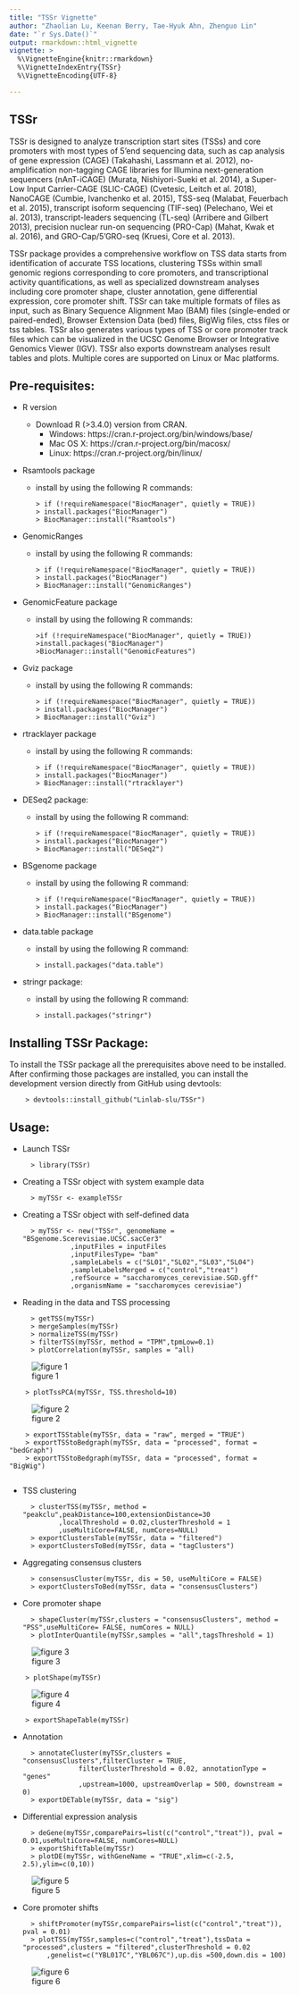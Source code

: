 ```yaml
---
title: "TSSr Vignette"
author: "Zhaolian Lu, Keenan Berry, Tae-Hyuk Ahn, Zhenguo Lin"
date: "`r Sys.Date()`"
output: rmarkdown::html_vignette
vignette: >
  %\VignetteEngine{knitr::rmarkdown}
  %\VignetteIndexEntry{TSSr}
  %\VignetteEncoding{UTF-8}

---
```


## TSSr

TSSr is designed to analyze transcription start sites (TSSs) and core promoters with most types of 5’end sequencing data, such as cap analysis of gene expression (CAGE) (Takahashi, Lassmann et al. 2012), no-amplification non-tagging CAGE libraries for Illumina next-generation sequencers (nAnT-iCAGE) (Murata, Nishiyori-Sueki et al. 2014), a Super-Low Input Carrier-CAGE (SLIC-CAGE) (Cvetesic, Leitch et al. 2018), NanoCAGE (Cumbie, Ivanchenko et al. 2015), TSS-seq (Malabat, Feuerbach et al. 2015), transcript isoform sequencing (TIF-seq) (Pelechano, Wei et al. 2013), transcript-leaders sequencing (TL-seq) (Arribere and Gilbert 2013), precision nuclear run-on sequencing (PRO-Cap) (Mahat, Kwak et al. 2016), and GRO-Cap/5’GRO-seq (Kruesi, Core et al. 2013).

TSSr package provides a comprehensive workflow on TSS data starts from identification of accurate TSS locations, clustering TSSs within small genomic regions corresponding to core promoters, and transcriptional activity quantifications, as well as specialized downstream analyses including core promoter shape, cluster annotation, gene differential expression, core promoter shift. TSSr can take multiple formats of files as input, such as Binary Sequence Alignment Mao (BAM) files (single-ended or paired-ended), Browser Extension Data (bed) files, BigWig files, ctss files or tss tables. TSSr also generates various types of TSS or core promoter track files which can be visualized in the UCSC Genome Browser or Integrative Genomics Viewer (IGV). TSSr also exports downstream analyses result tables and plots. Multiple cores are supported on Linux or Mac platforms.

## Pre-requisites:

* R version
  * Download R (>3.4.0) version from CRAN.
    * Windows: https://cran.r-project.org/bin/windows/base/
    * Mac OS X: https://cran.r-project.org/bin/macosx/
    * Linux: https://cran.r-project.org/bin/linux/

- Rsamtools package

  * install by using the following R commands:

        > if (!requireNamespace("BiocManager", quietly = TRUE))
        > install.packages("BiocManager")
        > BiocManager::install("Rsamtools")
  

- GenomicRanges

  * install by using the following R commands:

        > if (!requireNamespace("BiocManager", quietly = TRUE))
        > install.packages("BiocManager")
        > BiocManager::install("GenomicRanges")

- GenomicFeature package

  * install by using the following R commands:

        >if (!requireNamespace("BiocManager", quietly = TRUE))
        >install.packages("BiocManager")
        >BiocManager::install("GenomicFeatures")

- Gviz package

  * install by using the following R commands:

        > if (!requireNamespace("BiocManager", quietly = TRUE))
        > install.packages("BiocManager")
        > BiocManager::install("Gviz")  

- rtracklayer package

  * install by using the following R commands:

        > if (!requireNamespace("BiocManager", quietly = TRUE))
        > install.packages("BiocManager")
        > BiocManager::install("rtracklayer")

- DESeq2 package:

  * install by using the following R command:

        > if (!requireNamespace("BiocManager", quietly = TRUE))
        > install.packages("BiocManager")
        > BiocManager::install("DESeq2")

- BSgenome package

  * install by using the following R command:

        > if (!requireNamespace("BiocManager", quietly = TRUE))
        > install.packages("BiocManager")
        > BiocManager::install("BSgenome")

- data.table package

  * install by using the following R command:

        > install.packages("data.table")  

- stringr package:

  * install by using the following R command:

        > install.packages("stringr")

## Installing TSSr Package:

To install the TSSr package all the prerequisites above need to be installed.
After confirming those packages are installed, you can install the development version directly from GitHub using devtools:

        > devtools::install_github("Linlab-slu/TSSr")

## Usage:

* Launch TSSr

        > library(TSSr)
      
* Creating a TSSr object with system example data

        > myTSSr <- exampleTSSr

* Creating a TSSr object with self-defined data

        > myTSSr <- new("TSSr", genomeName = "BSgenome.Scerevisiae.UCSC.sacCer3"
	              ,inputFiles = inputFiles
	              ,inputFilesType= "bam"
	              ,sampleLabels = c("SL01","SL02","SL03","SL04")
	              ,sampleLabelsMerged = c("control","treat")
	              ,refSource = "saccharomyces_cerevisiae.SGD.gff"
	              ,organismName = "saccharomyces cerevisiae")

* Reading in the data and TSS processing

        > getTSS(myTSSr)
        > mergeSamples(myTSSr)
        > normalizeTSS(myTSSr)
        > filterTSS(myTSSr, method = "TPM",tpmLow=0.1)
        > plotCorrelation(myTSSr, samples = "all)
    
![figure 1](./figures/01_TSS_correlation_plot_of_all_samples.png)

        > plotTssPCA(myTSSr, TSS.threshold=10)
    
![figure 2](./figures/02_PCA_plot.png)

        > exportTSStable(myTSSr, data = "raw", merged = "TRUE")
        > exportTSStoBedgraph(myTSSr, data = "processed", format = "bedGraph")
        > exportTSStoBedgraph(myTSSr, data = "processed", format = "BigWig")
        
* TSS clustering

        > clusterTSS(myTSSr, method = "peakclu",peakDistance=100,extensionDistance=30
	           ,localThreshold = 0.02,clusterThreshold = 1
	           ,useMultiCore=FALSE, numCores=NULL)
		> exportClustersTable(myTSSr, data = "filtered")
		> exportClustersToBed(myTSSr, data = "tagClusters")

* Aggregating consensus clusters

        > consensusCluster(myTSSr, dis = 50, useMultiCore = FALSE)
		> exportClustersToBed(myTSSr, data = "consensusClusters")


* Core promoter shape

        > shapeCluster(myTSSr,clusters = "consensusClusters", method = "PSS",useMultiCore= FALSE, numCores = NULL)
        > plotInterQuantile(myTSSr,samples = "all",tagsThreshold = 1)
    
![figure 3](./figures/03_Interquantile_plot_of_ALL_samples.png)

        > plotShape(myTSSr)
    
![figure 4](./figures/04_Shape_plot_of_ALL_samples.png)

		> exportShapeTable(myTSSr)

* Annotation

        > annotateCluster(myTSSr,clusters = "consensusClusters",filterCluster = TRUE,
	                filterClusterThreshold = 0.02, annotationType = "genes"
	                ,upstream=1000, upstreamOverlap = 500, downstream = 0)
		> exportDETable(myTSSr, data = "sig")
                  
* Differential expression analysis

        > deGene(myTSSr,comparePairs=list(c("control","treat")), pval = 0.01,useMultiCore=FALSE, numCores=NULL)
        > exportShiftTable(myTSSr)
        > plotDE(myTSSr, withGeneName = "TRUE",xlim=c(-2.5, 2.5),ylim=c(0,10))
    
![figure 5](./figures/05_Volcano_plot.png)

* Core promoter shifts

        > shiftPromoter(myTSSr,comparePairs=list(c("control","treat")), pval = 0.01)
        > plotTSS(myTSSr,samples=c("control","treat"),tssData = "processed",clusters = "filtered",clusterThreshold = 0.02
	        ,genelist=c("YBL017C","YBL067C"),up.dis =500,down.dis = 100)
          
![figure 6](./figures/06_TSS_graphs.png)
